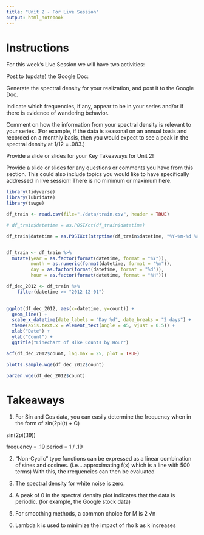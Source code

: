 ```yaml
---
title: "Unit 2 - For Live Session"
output: html_notebook
---
```



# Instructions

For this week's Live Session we will have two activities:

Post to (update) the Google Doc:

Generate the spectral density for your realization, and post it to the Google Doc.

Indicate which frequencies, if any, appear to be in your series and/or if there is evidence of wandering behavior.

Comment on how the information from your spectral density is relevant to your series. (For example, if the data is seasonal on an annual basis and recorded on a monthly basis, then you would expect to see a peak in the spectral density at 1/12 = .083.)

Provide a slide or slides for your Key Takeaways for Unit 2!

Provide a slide or slides for any questions or comments you have from this section. This could also include topics you would like to have specifically addressed in live session! There is no minimum or maximum here.



```r
library(tidyverse)
library(lubridate)
library(tswge)
```



```r
df_train <- read.csv(file="./data/train.csv", header = TRUE)

# df_train$datetime = as.POSIXct(df_train$datetime)

df_train$datetime = as.POSIXct(strptime(df_train$datetime, "%Y-%m-%d %H:%M:%S"))


df_train <- df_train %>%
  mutate(year = as.factor(format(datetime, format = "%Y")), 
         month = as.numeric(format(datetime, format = "%m")), 
         day = as.factor(format(datetime, format = "%d")),
         hour = as.factor(format(datetime, format = "%H")))

```


```r
df_dec_2012 <- df_train %>%
    filter(datetime >= "2012-12-01")
  
```




```r
ggplot(df_dec_2012, aes(x=datetime, y=count)) +
  geom_line() + 
  scale_x_datetime(date_labels = "Day %d", date_breaks = "2 days") + 
  theme(axis.text.x = element_text(angle = 45, vjust = 0.5)) +
  xlab("Date") + 
  ylab("Count") + 
  ggtitle("Linechart of Bike Counts by Hour")
```

```r
acf(df_dec_2012$count, lag.max = 25, plot = TRUE)
```

```r

plotts.sample.wge(df_dec_2012$count)

```

```r

parzen.wge(df_dec_2012$count)

```

# Takeaways

1.  For Sin and Cos data, you can easily determine the frequency when in the form of sin(2pi(t) + C)

  sin(2pi(.19))

  frequency = .19
  period = 1 / .19

2.  "Non-Cyclic" type functions can be expressed as a linear combination of sines and cosines.  (i.e....approximating f(x) which is a line with 500 terms)  With this, the rrequencies can then be evaluated

3.  The spectral density for white noise is zero.

4.  A peak of 0 in the spectral density plot indicates that the data is periodic.  (for example, the Google stock data)


5.  For smoothing methods, a common choice for M is 2 √n


6.  Lambda k is used to minimize the impact of rho k as k increases

